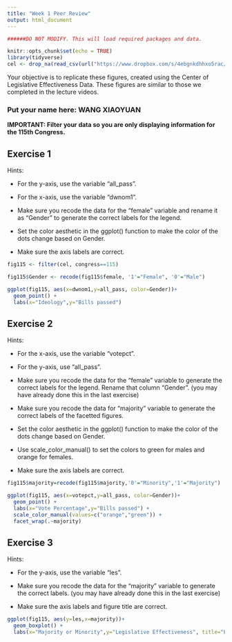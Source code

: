 ```yaml
---
title: "Week 1 Peer Review"
output: html_document
---
```


```r


######DO NOT MODIFY. This will load required packages and data.

knitr::opts_chunk$set(echo = TRUE)
library(tidyverse)
cel <- drop_na(read_csv(url("https://www.dropbox.com/s/4ebgnkdhhxo5rac/cel_volden_wiseman%20_coursera.csv?raw=1")))
```

Your objective is to replicate these figures, created using the Center of Legislative Effectiveness Data. These figures are similar to those we completed in the lecture videos.

### Put your name here: WANG XIAOYUAN

**IMPORTANT: Filter your data so you are only displaying information for the 115th Congress.**

## Exercise 1

Hints:

* For the y-axis, use the variable "all_pass".

* For the x-axis, use the variable "dwnom1".

* Make sure you recode the data for the "female" variable and rename it as "Gender" to generate the correct labels for the legend.

* Set the color aesthetic in the ggplot() function to make the color of the dots change based on Gender.

* Make sure the axis labels are correct.

```r
fig115 <- filter(cel, congress==115) 

fig115$Gender <- recode(fig115$female, '1'="Female", '0'="Male")

ggplot(fig115, aes(x=dwnom1,y=all_pass, color=Gender))+ 
  geom_point() + 
  labs(x="Ideology",y="Bills passed")
```

## Exercise 2

Hints:

* For the x-axis, use the variable "votepct".

* For the y-axis, use "all_pass".

* Make sure you recode the data for the "female" variable to generate the correct labels for the legend. Rename that column "Gender". (you may have already done this in the last exercise)

* Make sure you recode the data for "majority" variable to generate the correct labels of the facetted figures.

* Set the color aesthetic in the ggplot() function to make the color of the dots change based on Gender.

* Use scale_color_manual() to set the colors to green for males and orange for females.

* Make sure the axis labels are correct.


```r
fig115$majority=recode(fig115$majority,'0'="Minority",'1'="Majority")

ggplot(fig115, aes(x=votepct,y=all_pass, color=Gender))+ 
  geom_point() + 
  labs(x="Vote Percentage",y="Bills passed") + 
  scale_color_manual(values=c("orange","green")) +
  facet_wrap(.~majority)
```

## Exercise 3

Hints:

* For the y-axis, use the variable "les".

* Make sure you recode the data for the "majority" variable to generate the correct labels. (you may have already done this in the last exercise)

* Make sure the axis labels and figure title are correct.


```r
ggplot(fig115, aes(y=les,x=majority))+ 
  geom_boxplot() + 
  labs(x="Majority or Minority",y="Legislative Effectiveness", title="LES in the 115th Congress") 

```
